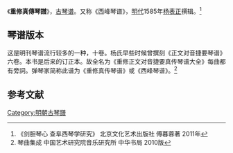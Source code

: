 《'''重修真傳琴譜'''》，[[古琴谱|古琴谱]]。又称《西峰琴谱》，[[明代|明代]]1585年[[杨表正|杨表正]]撰辑。<ref>《剑胆琴心 查阜西琴学研究》 北京文化艺术出版社 傅暮蓉著 2011年</ref>

==琴谱版本==

这是明刊琴谱流行较多的一种，十卷。杨氏早些时候曾撰刻《正文对音捷要琴谱》六卷。本书是后来的订正本。故全名为《重修正文对音捷要真传琴谱大全》每曲都有旁詞。弹琴家简称此谱为《重修真传琴谱》或《西峰琴谱》。<ref>琴曲集成 中国艺术研究院音乐研究所 中华书局 2010版</ref>
==参考文献==
{{reflist}}
[[Category:明朝古琴譜|Category:明朝古琴譜]]